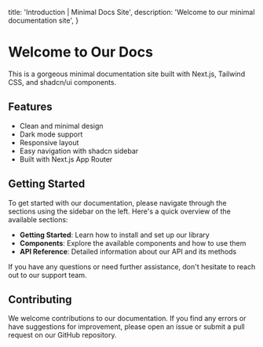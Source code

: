   title: 'Introduction | Minimal Docs Site',
  description: 'Welcome to our minimal documentation site',
}

# Welcome to Our Docs

This is a gorgeous minimal documentation site built with Next.js, Tailwind CSS, and shadcn/ui components.

## Features

- Clean and minimal design
- Dark mode support
- Responsive layout
- Easy navigation with shadcn sidebar
- Built with Next.js App Router

## Getting Started

To get started with our documentation, please navigate through the sections using the sidebar on the left. Here's a quick overview of the available sections:

- **Getting Started**: Learn how to install and set up our library
- **Components**: Explore the available components and how to use them
- **API Reference**: Detailed information about our API and its methods

If you have any questions or need further assistance, don't hesitate to reach out to our support team.

## Contributing

We welcome contributions to our documentation. If you find any errors or have suggestions for improvement, please open an issue or submit a pull request on our GitHub repository.
